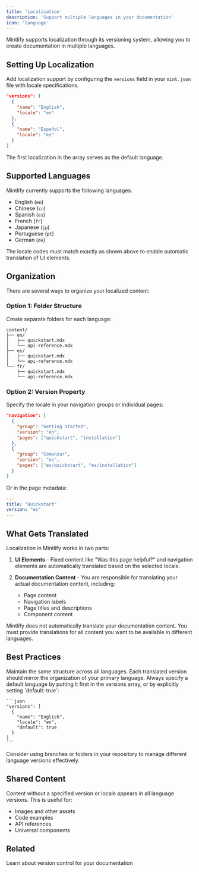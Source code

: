 ```yaml
---
title: 'Localization'
description: 'Support multiple languages in your documentation'
icon: 'language'
---
```


Mintlify supports localization through its versioning system, allowing you to create documentation in multiple languages.

## Setting Up Localization

Add localization support by configuring the `versions` field in your `mint.json` file with locale specifications.

```json
"versions": [
  {
    "name": "English",
    "locale": "en"
  },
  {
    "name": "Español",
    "locale": "es"
  }
]
```

The first localization in the array serves as the default language.

## Supported Languages

Mintlify currently supports the following languages:

- English (`en`)
- Chinese (`cn`)
- Spanish (`es`)
- French (`fr`)
- Japanese (`jp`)
- Portuguese (`pt`)
- German (`de`)

<Note>
  The locale codes must match exactly as shown above to enable automatic
  translation of UI elements.
</Note>

## Organization

There are several ways to organize your localized content:

### Option 1: Folder Structure

Create separate folders for each language:

```
content/
├── en/
│   ├── quickstart.mdx
│   └── api-reference.mdx
├── es/
│   ├── quickstart.mdx
│   └── api-reference.mdx
└── fr/
    ├── quickstart.mdx
    └── api-reference.mdx
```

### Option 2: Version Property

Specify the locale in your navigation groups or individual pages:

```json
"navigation": [
  {
    "group": "Getting Started",
    "version": "en",
    "pages": ["quickstart", "installation"]
  },
  {
    "group": "Comenzar",
    "version": "es",
    "pages": ["es/quickstart", "es/installation"]
  }
]
```

Or in the page metadata:

```yaml
---
title: "Quickstart"
version: "es"
---
```

## What Gets Translated

Localization in Mintlify works in two parts:

1. **UI Elements** - Fixed content like "Was this page helpful?" and navigation elements are automatically translated based on the selected locale.

2. **Documentation Content** - You are responsible for translating your actual documentation content, including:
   - Page content
   - Navigation labels
   - Page titles and descriptions
   - Component content

<Warning>
  Mintlify does not automatically translate your documentation content. You must
  provide translations for all content you want to be available in different
  languages.
</Warning>

## Best Practices

<AccordionGroup>
  <Accordion title="Consistent Structure">
    Maintain the same structure across all languages. Each translated version should mirror the organization of your primary language.
  </Accordion>

  <Accordion title="Default Language">
    Always specify a default language by putting it first in the versions array, or by explicitly setting `default: true`:

    ```json
    "versions": [
      {
        "name": "English",
        "locale": "en",
        "default": true
      }
    ]
    ```
  </Accordion>

  <Accordion title="Version Control">
    Consider using branches or folders in your repository to manage different language versions effectively.
  </Accordion>
</AccordionGroup>

## Shared Content

Content without a specified version or locale appears in all language versions. This is useful for:

- Images and other assets
- Code examples
- API references
- Universal components

## Related

<Card title="Versioning" icon="code-branch" href="/settings/versioning">
  Learn about version control for your documentation
</Card>